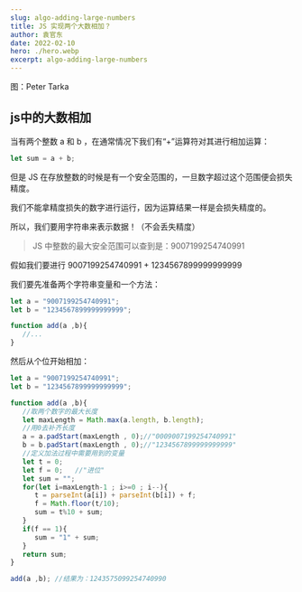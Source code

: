 ```yaml
---
slug: algo-adding-large-numbers
title: JS 实现两个大数相加？
author: 袁官东
date: 2022-02-10
hero: ./hero.webp
excerpt: algo-adding-large-numbers
---
```

<div className={'img-desc'}>图：Peter Tarka</div>


## js中的大数相加
当有两个整数 a 和 b ，在通常情况下我们有“+”运算符对其进行相加运算：

```js
let sum = a + b;
```

但是 JS 在存放整数的时候是有一个安全范围的，一旦数字超过这个范围便会损失精度。

我们不能拿精度损失的数字进行运行，因为运算结果一样是会损失精度的。

所以，我们要用字符串来表示数据！（不会丢失精度）

> JS 中整数的最大安全范围可以查到是：9007199254740991


假如我们要进行 9007199254740991 + 1234567899999999999

我们要先准备两个字符串变量和一个方法：

```js
let a = "9007199254740991";
let b = "1234567899999999999";

function add(a ,b){
   //...
}
```

然后从个位开始相加：
```js
let a = "9007199254740991";
let b = "1234567899999999999";

function add(a ,b){
   //取两个数字的最大长度
   let maxLength = Math.max(a.length, b.length);
   //用0去补齐长度
   a = a.padStart(maxLength , 0);//"0009007199254740991"
   b = b.padStart(maxLength , 0);//"1234567899999999999"
   //定义加法过程中需要用到的变量
   let t = 0;
   let f = 0;   //"进位"
   let sum = "";
   for(let i=maxLength-1 ; i>=0 ; i--){
      t = parseInt(a[i]) + parseInt(b[i]) + f;
      f = Math.floor(t/10);
      sum = t%10 + sum;
   }
   if(f == 1){
      sum = "1" + sum;
   }
   return sum;
}
```

```js
add(a ,b); //结果为：1243575099254740990
```